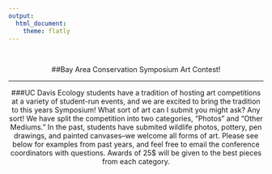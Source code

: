 ```yaml
---
output: 
  html_document:
    theme: flatly
---
```

<br>
<center>##Bay Area Conservation Symposium Art Contest! 

***

###UC Davis Ecology students have a tradition of hosting art competitions at a variety of student-run events, and we are excited to bring the tradition to this years Symposium! What sort of art can I submit you might ask? Any sort! We have split the competition into two categories, "Photos" and "Other Mediums." In the past, students have submited wildlife photos, pottery, pen drawings, and painted canvases--we welcome all forms of art. Please see below for examples from past years, and feel free to email the conference coordinators with questions. Awards of 25$ will be given to the best pieces from each category. 